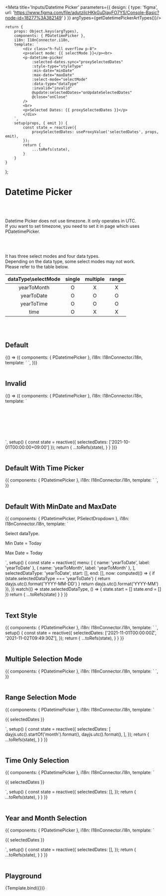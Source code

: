





<Meta title='Inputs/Datetime Picker' parameters={{
    design: {
        type: 'figma',
        url: 'https://www.figma.com/file/adutzilcHKkGuDjayFO7YS/Console-Basic?node-id=18277%3A382149'
    }
}} argTypes={getDatetimePickerArtTypes()}/>


    return {
        props: Object.keys(argTypes),
        components: { PDatetimePicker },
        i18n: I18nConnector.i18n,
        template: `
            <div class="h-full overflow p-8">
            <p>select mode: {{ selectMode }}</p><br>
            <p-datetime-picker
                :selected-dates.sync="proxySelectedDates"
                :style-type="styleType"
                :min-date="minDate"
                :max-date="maxDate"
                :select-mode="selectMode"
                :data-type="dataType"
                :invalid="invalid"
                @update:selectedDates="onUpdateSelectedDates"
                @close="onClose"
            />
            <br>
            <p>Selected Dates: {{ proxySelectedDates }}</p>
            </div>
        `,
        setup(props, { emit }) {
            const state = reactive({
                proxySelectedDates: useProxyValue('selectedDates', props, emit),
            });
            return {
                ...toRefs(state),
            }
        }
    }
};



# Datetime Picker
<br/>
<br/>

Datetime Picker does not use timezone. It only operates in UTC. <br/>
If you want to set timezone, you need to set it in page which uses PDatetimePicker. <br/>

<br/>
<br/>

It has three select modes and four data types. <br/>
Depending on the data type, some select modes may not work. <br/>
Please refer to the table below. <br/>

| dataType\selectMode | single | multiple | range |
| :-: | :-: | :-: | :-: |
| yearToMonth | O | X | X |
| yearToDate | O | O | O |
| yearToTime | O | O | O |
| time | O | X | X |

<br/>
<br/>

## Default
<Canvas>
    <Story name="Default Datetime Picker">
        {() => ({
            components: { PDatetimePicker },
            i18n: I18nConnector.i18n,
            template: `
                <p-datetime-picker />
            `,
        })}
    </Story>
</Canvas>

<br/>
<br/>

## Invalid
<Canvas>
    <Story name="Invalid Datetime Picker">
        {() => ({
            components: { PDatetimePicker },
            i18n: I18nConnector.i18n,
            template: `
                <table style="border-collapse: separate; border-spacing: 16px;">
                <tr>
                    <td><p-datetime-picker invalid :selected-dates.sync="selectedDates" /></td>
                    <td><p-datetime-picker invalid style-type="text" :selected-dates.sync="selectedDates" /></td>
                </tr>
                <tr>
                    <td><p-datetime-picker invalid data-type="yearToTime" :selected-dates.sync="selectedDates" /></td>
                    <td><p-datetime-picker invalid data-type="yearToTime" style-type="text" :selected-dates.sync="selectedDates" /></td>
                </tr>
                <tr>
                    <td><p-datetime-picker invalid data-type="time" /></td>
                    <td><p-datetime-picker invalid data-type="time" style-type="text" /></td>
                </tr>
                </table>
            `,
            setup() {
                const state = reactive({
                    selectedDates: ['2021-10-01T00:00:00+09:00']
                });
                return {
                    ...toRefs(state),
                }
            }
        })}
    </Story>
</Canvas>

<br/>
<br/>

## Default With Time Picker
<Canvas>
    <Story name="Default With Time Picker">
        {{
            components: { PDatetimePicker },
            i18n: I18nConnector.i18n,
            template: `
                <p-datetime-picker data-type="yearToTime" />
            `,
        }}
    </Story>
</Canvas>

<br/>
<br/>


## Default With MinDate and MaxDate
<Canvas>
    <Story name="Default With MinDate and MaxDate">
        {{
            components: { PDatetimePicker, PSelectDropdown },
            i18n: I18nConnector.i18n,
            template: `
                <div>
                <p class="py-2">Select dataType.</p>
                <p-select-dropdown :selected="selectedDataType" :menu="menu"/>
                <p class="py-2">Min Date = Today</p>
                <p-datetime-picker v-model="start" :min-date="now" :data-type="selectedDataType" />
                <p class="py-2">Max Date = Today</p>
                <p-datetime-picker v-model="end" :max-date="now" :data-type="selectedDataType" />
                </div>
            `,
            setup() {
                const state = reactive({
                    menu: [
                        { name: 'yearToDate', label: 'yearToDate' },
                        { name: 'yearToMonth', label: 'yearToMonth' },
                    ],
                    selectedDataType: 'yearToDate',
                    start: [],
                    end: [],
                    now: computed(() => {
                        if (state.selectedDataType === 'yearToDate') {
                            return dayjs.utc().format('YYYY-MM-DD')
                        }
                        return dayjs.utc().format('YYYY-MM')
                    }),
                })
                watch(() => state.selectedDataType, () => {
                    state.start = []
                    state.end = []
                })
                return {
                    ...toRefs(state)
                }
            }
        }}
    </Story>
</Canvas>

<br/>
<br/>


## Text Style
<Canvas>
    <Story name="Text Style Datetime Picker">
        {{
            components: { PDatetimePicker },
            i18n: I18nConnector.i18n,
            template: `
                <p-datetime-picker style-type="text" select-mode="range" :selected-dates.sync="selectedDates" />
            `,
            setup() {
                const state = reactive({
                    selectedDates: ['2021-11-01T00:00:00Z', '2021-11-02T09:49:30Z'],
                });
                return {
                    ...toRefs(state),
                }
            }
        }}
    </Story>
</Canvas>

<br/>
<br/>


## Multiple Selection Mode
<Canvas>
    <Story name="Multiple Selection Mode Datetime Picker">
        {{
            components: { PDatetimePicker },
            i18n: I18nConnector.i18n,
            template: `
                <p-datetime-picker select-mode="multiple" />
            `,
        }}
    </Story>
</Canvas>

<br/>
<br/>


## Range Selection Mode
<Canvas>
    <Story name="Range Selection Mode Datetime Picker">
        {{
            components: { PDatetimePicker },
            i18n: I18nConnector.i18n,
            template: `
                <div>
                <p-datetime-picker select-mode="range" :selected-dates.sync="selectedDates" />
                <p class="pt-2">{{ selectedDates }}</p>
                </div>
            `,
            setup() {
                const state = reactive({
                    selectedDates: [
                        dayjs.utc().startOf('month').format(),
                        dayjs.utc().format(),
                    ],
                });
                return {
                    ...toRefs(state),
                }
            }
        }}
    </Story>
</Canvas>

<br/>
<br/>


## Time Only Selection
<Canvas>
    <Story name="Time Only Selection">
        {{
            components: { PDatetimePicker },
            i18n: I18nConnector.i18n,
            template: `
                <div>
                <p-datetime-picker data-type="time" :selected-dates.sync="selectedDates" />
                <p class="pt-2">{{ selectedDates }}</p>
                </div>
            `,
            setup() {
                const state = reactive({
                    selectedDates: [],
                });
                return {
                    ...toRefs(state),
                }
            }
        }}
    </Story>
</Canvas>

<br/>
<br/>

## Year and Month Selection
<Canvas>
    <Story name="Year and Month Selection">
        {{
            components: { PDatetimePicker },
            i18n: I18nConnector.i18n,
            template: `
                <div>
                <p-datetime-picker data-type="yearToMonth" :selected-dates.sync="selectedDates" />
                <p class="pt-2">{{ selectedDates }}</p>
                </div>
            `,
            setup() {
                const state = reactive({
                    selectedDates: [],
                });
                return {
                    ...toRefs(state),
                }
            }
        }}
    </Story>
</Canvas>

<br/>
<br/>


## Playground

<Canvas>
    <Story name="Playground">
        {Template.bind({})}
    </Story>
</Canvas>

<ArgsTable story="Playground"/>
